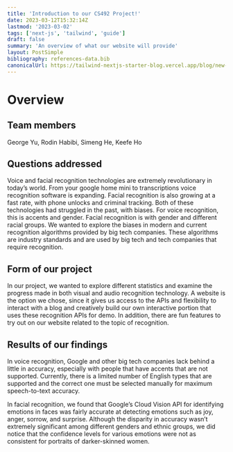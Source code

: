 ```yaml
---
title: 'Introduction to our CS492 Project!'
date: 2023-03-12T15:32:14Z
lastmod: '2023-03-02'
tags: ['next-js', 'tailwind', 'guide']
draft: false
summary: 'An overview of what our website will provide'
layout: PostSimple
bibliography: references-data.bib
canonicalUrl: https://tailwind-nextjs-starter-blog.vercel.app/blog/new-features-in-v1/
---
```


# Overview

## Team members

George Yu, Rodin Habibi, Simeng He, Keefe Ho

## Questions addressed

Voice and facial recognition technologies are extremely revolutionary in today’s world. From your google home mini to transcriptions voice recognition software is expanding. Facial recognition is also growing at a fast rate, with phone unlocks and criminal tracking. Both of these technologies had struggled in the past, with biases. For voice recognition, this is accents and gender. Facial recognition is with gender and different racial groups. We wanted to explore the biases in modern and current recognition algorithms provided by big tech companies. These algorithms are industry standards and are used by big tech and tech companies that require recognition.

## Form of our project

In our project, we wanted to explore different statistics and examine the progress made in both visual and audio recognition technology. A website is the option we chose, since it gives us access to the APIs and flexibility to interact with a blog and creatively build our own interactive portion that uses these recognition APIs for demo. In addition, there are fun features to try out on our website related to the topic of recognition.

## Results of our findings

In voice recognition, Google and other big tech companies lack behind a little in accuracy, especially with people that have accents that are not supported. Currently, there is a limited number of English types that are supported and the correct one must be selected manually for maximum speech-to-text accuracy.

In facial recognition, we found that Google’s Cloud Vision API for identifying emotions in faces was fairly accurate at detecting emotions such as joy, anger, sorrow, and surprise. Although the disparity in accuracy wasn’t extremely significant among different genders and ethnic groups, we did notice that the confidence levels for various emotions were not as consistent for portraits of darker-skinned women.
